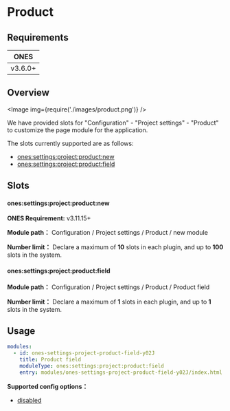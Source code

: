 
# Product

## Requirements

|  ONES   |
| :-----: |
| v3.6.0+ |

## Overview

<Image img={require('./images/product.png')} />

We have provided slots for "Configuration" - "Project settings" - "Product" to customize the page module for the application.

The slots currently supported are as follows:

- [ones:settings:project:product:new](#onessettingsprojectproductnew)
- [ones:settings:project:product:field](#onessettingsprojectproductfield)

## Slots

#### ones:settings:project:product:new

**ONES Requirement:** v3.11.15+

**Module path：** Configuration / Project settings / Product / new module

**Number limit：** Declare a maximum of **10** slots in each plugin, and up to **100** slots in the system.

#### ones:settings:project:product:field

**Module path：** Configuration / Project settings / Product / Product field

**Number limit：** Declare a maximum of **1** slots in each plugin, and up to **1** slots in the system.

## Usage

```yaml
modules:
  - id: ones-settings-project-product-field-y02J
    title: Product field
    moduleType: ones:settings:project:product:field
    entry: modules/ones-settings-project-product-field-y02J/index.html
```

**Supported config options：**

- [disabled](../../../../../../reference/config/plugin.yaml#disabled)
